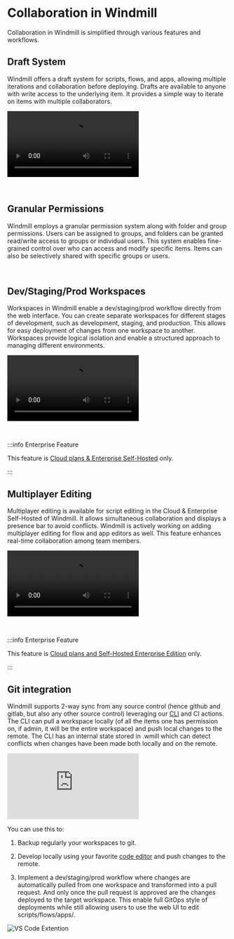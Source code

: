 
# Collaboration in Windmill

Collaboration in Windmill is simplified through various features and workflows.

## Draft System

Windmill offers a draft system for scripts, flows, and apps, allowing multiple iterations and collaboration before deploying. Drafts are available to anyone with write access to the underlying item. It provides a simple way to iterate on items with multiple collaborators.

<video
	className="border-2 rounded-lg object-cover w-full h-full dark:border-gray-800"
	controls
	src="/videos/draft_and_deploy.mp4"
/>

<br />

<div className="grid grid-cols-2 gap-6 mb-4">
	<DocCard
		title="Draft and deploy"
		description="Develop and cooperate in a structured way."
		href="/docs/core_concepts/draft_and_deploy"
	/>
</div>

## Granular Permissions

Windmill employs a granular permission system along with folder and group permissions. Users can be assigned to groups, and folders can be granted read/write access to groups or individual users. This system enables fine-grained control over who can access and modify specific items. Items can also be selectively shared with specific groups or users.

<br />

<div className="grid grid-cols-2 gap-6 mb-4">
	<DocCard
		title="Roles and permissions"
		description="Control access and manage permissions within your instance and workspaces."
		href="/docs/core_concepts/roles_and_permissions"
	/>
	<DocCard
		title="Groups and folders"
		description="Groups and folders enable efficient permission management by grouping users with similar access levels."
		href="/docs/core_concepts/groups_and_folders"
	/>
</div>

## Dev/Staging/Prod Workspaces

Workspaces in Windmill enable a dev/staging/prod workflow directly from the web interface. You can create separate workspaces for different stages of development, such as development, staging, and production. This allows for easy deployment of changes from one workspace to another. Workspaces provide logical isolation and enable a structured approach to managing different environments.

<video
	className="border-2 rounded-lg object-cover w-full h-full dark:border-gray-800"
	controls
	src="/videos/staging_prod.mp4"
/>

<br />

<div className="grid grid-cols-2 gap-6 mb-4">
	<DocCard
		title="Deploy to Staging or Prod"
		description="Deploy items to another staging/prod workspace."
		href="/docs/core_concepts/staging_prod"
	/>
</div>

:::info Enterprise Feature

This feature is [Cloud plans & Enterprise Self-Hosted](/pricing) only.

:::

## Multiplayer Editing

Multiplayer editing is available for script editing in the Cloud & Enterprise Self-Hosted of Windmill. It allows simultaneous collaboration and displays a presence bar to avoid conflicts. Windmill is actively working on adding multiplayer editing for flow and app editors as well. This feature enhances real-time collaboration among team members.

<video
	className="border-2 rounded-lg object-cover w-full h-full dark:border-gray-800"
	controls
	src="/videos/multiplayer.mp4"
/>

<br />

<div className="grid grid-cols-2 gap-6 mb-4">
	<DocCard
		title="Multiplayer"
		description="Collaborate on scripts simultaneously."
		href="/docs/core_concepts/multiplayer"
	/>
</div>

:::info Enterprise Feature

This feature is [Cloud plans and Self-Hosted Enterprise Edition](/pricing) only.

:::

## Git integration

Windmill supports 2-way sync from any source control (hence github and gitlab, but also any other source control) leveraging our [CLI](../../advanced/3_cli/index.mdx) and CI actions. The CLI can pull a workspace locally (of all the items one has permission on, if admin, it will be the entire workspace) and push local changes to the remote. The CLI has an internal state stored in .wmill which can detect conflicts when changes have been made both locally and on the remote.

<iframe
	style={{ aspectRatio: '16/9' }}
	src="https://www.youtube.com/embed/TXtmLrToxoI"
	title="YouTube video player"
	frameBorder="0"
	allow="accelerometer; autoplay; clipboard-write; encrypted-media; gyroscope; picture-in-picture; web-share"
	allowFullScreen
	className="border-2 rounded-lg object-cover w-full dark:border-gray-800"
></iframe>

<br />

You can use this to:

1. Backup regularly your workspaces to git.

2. Develop locally using your favorite [code editor](../../cli_local_dev/1_vscode-extension/index.mdx) and push changes to the remote.

3. Implement a dev/staging/prod workflow where changes are automatically pulled from one workspace and transformed into a pull request. And only once the pull request is approved are the changes deployed to the target workspace. This enable full GitOps style of deployments while still allowing users to use the web UI to edit scripts/flows/apps/.

![VS Code Extention](../../../blog/2023-11-20-vscode/vscode_extension.png.webp 'VS Code extension')

<div className="grid grid-cols-2 gap-6 mb-4">
	<DocCard
		title="Command-line interface (CLI)"
		description="The Windmill CLI, `wmill` allows you to interact with Windmill instances right from your terminal."
		href="/docs/advanced/cli"
	/>
	<DocCard
		title="VS Code extension"
		description="Build scripts and flows in the comfort of your VS Code editor, while leveraging Windmill UIs for test & flows edition."
		href="/docs/cli_local_dev/vscode-extension"
	/>
</div>

